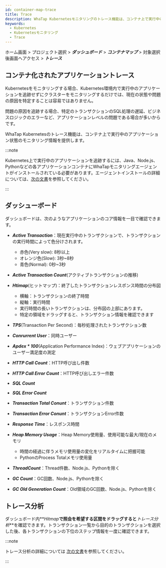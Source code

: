 ```yaml
---
id: container-map-trace
title: Trace
description: WhaTap Kubernetesモニタリングのトレース機能は、コンテナ上で実行中のアプリケーション状態のモニタリング情報を提供します。
keywords:
  - Kubernetes
  - Kubernetesモニタリング
  - Trace
---
```


ホーム画面 > プロジェクト選択 > **_ダッシュボード_** > **_コンテナマップ_** > 対象選択後<Cmdname sid="BTN07712" className="uitext" />画面へアクセス > **_トレース_**

## コンテナ化されたアプリケーショントレース

Kubernetesをモニタリングする場合、Kubernetes環境内で実行中のアプリケーションを追跡せずにクラスターをモニタリングするだけでは、現在の状態や問題の原因を特定することは容易ではありません。

問題の原因を追跡する場合、特定のトランザクションのSQL処理の遅延、ビジネスロジックのエラーなど、アプリケーションレベルの問題である場合が多いからです。

WhaTap Kubernetesのトレース機能は、コンテナ上で実行中のアプリケーション状態のモニタリング情報を提供します。

:::note

Kubernetes上で実行中のアプリケーションを追跡するには、Java、Node.js、Pythonなどの各アプリケーションコンテナにWhaTapモニタリングエージェントがインストールされている必要があります。エージェントインストールの詳細については、[次の文書](install-application-agent)を参照してください。

:::

<ImgLang img='k8s-container-map-trace.png' desc='トレース' />

## ダッシューボード

ダッシュボードは、次のようなアプリケーションのコア情報を一目で確認できます。

- **_Active Transaction_**：現在実行中のトランザクションで、トランザクションの実行時間によって色分けされます。

  - <span class='vslow'>赤色</span>(<span class='vslow'>Very slow</span>): 8秒以上
  - <span class='slow'>オレンジ色</span>(<span class='slow'>Slow</span>): 3秒~8秒
  - <span class='normal'>青色</span>(<span class='normal'>Normal</span>): 0秒~3秒

- **_Active Transaction Count_**(アクティブトランザクションの推移)

- **_Htimap_**(ヒットマップ)：終了したトランザクションレスポンス時間の分布図

  - 横軸：トランザクションの終了時間
  - 縦軸：実行時間
  - 実行時間の長いトランザクションは、分布図の上部にあります。
  - 特定の領域をドラッグすると、トランザクション情報を確認できます

- **_TPS_**(Transaction Per Second)：毎秒処理されたトランザクション数

- **_Conrurrent User_**：同時ユーザー

- **_Apdex \* 100_**(Application Performance Index)：ウェブアプリケーションのユーザー満足度の測定

- **_HTTP Call Count_**：HTTP呼び出し件数

- **_HTTP Call Error Count_**：HTTP呼び出しエラー件数

- **_SQL Count_**

- **_SQL Error Count_**

- **_Transaction Total Conunt_**：トランザクション件数

- **_Transaction Error Conunt_**：トランザクションError件数

- **_Response Time_**：レスポンス時間

- **_Heap Memory Usage_**：Heap Memory使用量、使用可能な最大/現在のメモリ

  - 時間の経過に伴うメモリ使用量の変化をリアルタイムに把握可能
  - PythonのProcess Totalメモリ使用量

- **_ThreadCount_**：Thread件数、Node.js、Pythonを除く

- **_GC Count_**：GC回数、Node.js、Pythonを除く

- **_GC Old Generation Count_**：Old領域のGC回数、Node.js、Pythonを除く

## トレース分析

ダッシュボード内**_Hitmap_**で照会を希望する区間をドラッグすると**_トレース分析_**を確認できます。トランザクション一覧から目的のトランザクションを選択した後、各トランザクションの下位のステップ情報を一度に確認できます。 

:::note 

トレース分析の詳細については [次の文書](../java/dashboard-hitmap-trace)を参照してください。 

:::
